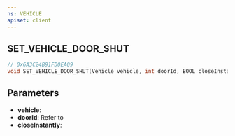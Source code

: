 ```yaml
---
ns: VEHICLE
apiset: client
---
```

## SET_VEHICLE_DOOR_SHUT

```c
// 0x6A3C24B91FD0EA09
void SET_VEHICLE_DOOR_SHUT(Vehicle vehicle, int doorId, BOOL closeInstantly);
```

## Parameters
* **vehicle**:
* **doorId**: Refer to <EmbeddedEnum name="eDoorId" />
* **closeInstantly**: